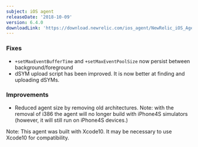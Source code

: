 ```yaml
---
subject: iOS agent
releaseDate: '2018-10-09'
version: 6.4.0
downloadLink: 'https://download.newrelic.com/ios_agent/NewRelic_iOS_Agent_6.4.0.zip'
---
```


### Fixes

* `+setMaxEventBufferTime` and `+setMaxEventPoolSize` now persist between background/foreground
* dSYM upload script has been improved. It is now better at finding and uploading dSYMs.

### Improvements

* Reduced agent size by removing old architectures. Note: with the removal of i386 the agent will no longer build with iPhone4S simulators (however, it will still run on iPhone4S devices.)

Note: This agent was built with Xcode10. It may be necessary to use Xcode10 for compatibility.
